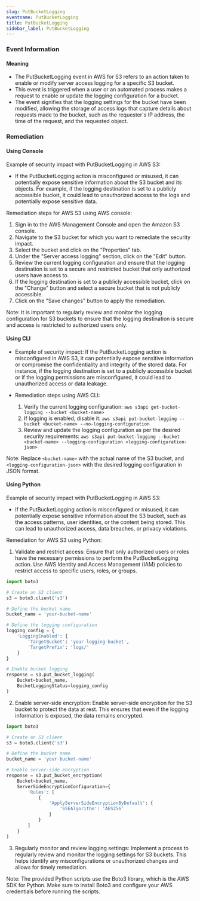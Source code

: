 ```yaml
--- 
slug: PutBucketLogging
eventname: PutBucketLogging
title: PutBucketLogging
sidebar_label: PutBucketLogging
---
```

                       
### Event Information

#### Meaning

- The PutBucketLogging event in AWS for S3 refers to an action taken to enable or modify server access logging for a specific S3 bucket.
- This event is triggered when a user or an automated process makes a request to enable or update the logging configuration for a bucket.
- The event signifies that the logging settings for the bucket have been modified, allowing the storage of access logs that capture details about requests made to the bucket, such as the requester's IP address, the time of the request, and the requested object.



### Remediation

#### Using Console

Example of security impact with PutBucketLogging in AWS S3:
- If the PutBucketLogging action is misconfigured or misused, it can potentially expose sensitive information about the S3 bucket and its objects. For example, if the logging destination is set to a publicly accessible bucket, it could lead to unauthorized access to the logs and potentially expose sensitive data.

Remediation steps for AWS S3 using AWS console:
1. Sign in to the AWS Management Console and open the Amazon S3 console.
2. Navigate to the S3 bucket for which you want to remediate the security impact.
3. Select the bucket and click on the "Properties" tab.
4. Under the "Server access logging" section, click on the "Edit" button.
5. Review the current logging configuration and ensure that the logging destination is set to a secure and restricted bucket that only authorized users have access to.
6. If the logging destination is set to a publicly accessible bucket, click on the "Change" button and select a secure bucket that is not publicly accessible.
7. Click on the "Save changes" button to apply the remediation.

Note: It is important to regularly review and monitor the logging configuration for S3 buckets to ensure that the logging destination is secure and access is restricted to authorized users only.

#### Using CLI

- Example of security impact: If the PutBucketLogging action is misconfigured in AWS S3, it can potentially expose sensitive information or compromise the confidentiality and integrity of the stored data. For instance, if the logging destination is set to a publicly accessible bucket or if the logging permissions are misconfigured, it could lead to unauthorized access or data leakage.

- Remediation steps using AWS CLI:
  1. Verify the current logging configuration: `aws s3api get-bucket-logging --bucket <bucket-name>`
  2. If logging is enabled, disable it: `aws s3api put-bucket-logging --bucket <bucket-name> --no-logging-configuration`
  3. Review and update the logging configuration as per the desired security requirements: `aws s3api put-bucket-logging --bucket <bucket-name> --logging-configuration <logging-configuration-json>`

Note: Replace `<bucket-name>` with the actual name of the S3 bucket, and `<logging-configuration-json>` with the desired logging configuration in JSON format.

#### Using Python

Example of security impact with PutBucketLogging in AWS S3:
- If the PutBucketLogging action is misconfigured or misused, it can potentially expose sensitive information about the S3 bucket, such as the access patterns, user identities, or the content being stored. This can lead to unauthorized access, data breaches, or privacy violations.

Remediation for AWS S3 using Python:
1. Validate and restrict access: Ensure that only authorized users or roles have the necessary permissions to perform the PutBucketLogging action. Use AWS Identity and Access Management (IAM) policies to restrict access to specific users, roles, or groups.

```python
import boto3

# Create an S3 client
s3 = boto3.client('s3')

# Define the bucket name
bucket_name = 'your-bucket-name'

# Define the logging configuration
logging_config = {
    'LoggingEnabled': {
        'TargetBucket': 'your-logging-bucket',
        'TargetPrefix': 'logs/'
    }
}

# Enable bucket logging
response = s3.put_bucket_logging(
    Bucket=bucket_name,
    BucketLoggingStatus=logging_config
)
```

2. Enable server-side encryption: Enable server-side encryption for the S3 bucket to protect the data at rest. This ensures that even if the logging information is exposed, the data remains encrypted.

```python
import boto3

# Create an S3 client
s3 = boto3.client('s3')

# Define the bucket name
bucket_name = 'your-bucket-name'

# Enable server-side encryption
response = s3.put_bucket_encryption(
    Bucket=bucket_name,
    ServerSideEncryptionConfiguration={
        'Rules': [
            {
                'ApplyServerSideEncryptionByDefault': {
                    'SSEAlgorithm': 'AES256'
                }
            }
        ]
    }
)
```

3. Regularly monitor and review logging settings: Implement a process to regularly review and monitor the logging settings for S3 buckets. This helps identify any misconfigurations or unauthorized changes and allows for timely remediation.

Note: The provided Python scripts use the Boto3 library, which is the AWS SDK for Python. Make sure to install Boto3 and configure your AWS credentials before running the scripts.


 